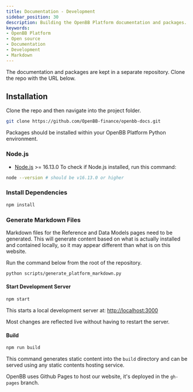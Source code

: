 ```yaml
---
title: Documentation - Development
sidebar_position: 30
description: Building the OpenBB Platform documentation and packages.
keywords:
- OpenBB Platform
- Open source
- Documentation
- Development
- Markdown
---
```



<HeadTitle title="Documentation - Development | OpenBB Docs" />


The documentation and packages are kept in a separate repository. Clone the repo with the URL below.

## Installation

Clone the repo and then navigate into the project folder.

```sh
git clone https://github.com/OpenBB-finance/openbb-docs.git
```

Packages should be installed within your OpenBB Platform Python environment. 

### Node.js

- [Node.js](https://nodejs.org/en/) >= 16.13.0
  To check if Node.js installed, run this command:

```sh
node --version # should be v16.13.0 or higher
```

### Install Dependencies

```sh
npm install
```

### Generate Markdown Files

Markdown files for the Reference and Data Models pages need to be generated.
This will generate content based on what is actually installed and contained locally, so it may appear different than what is on this website.

Run the command below from the root of the repository.

```sh
python scripts/generate_platform_markdown.py
```

#### Start Development Server

```sh
npm start
```

This starts a local development server at: [http://localhost:3000](http://localhost:3000)

Most changes are reflected live without having to restart the server.

#### Build

```sh
npm run build
```

This command generates static content into the `build` directory and can be served using any static contents hosting service.

OpenBB uses Github Pages to host our website, it's deployed in the `gh-pages` branch.
